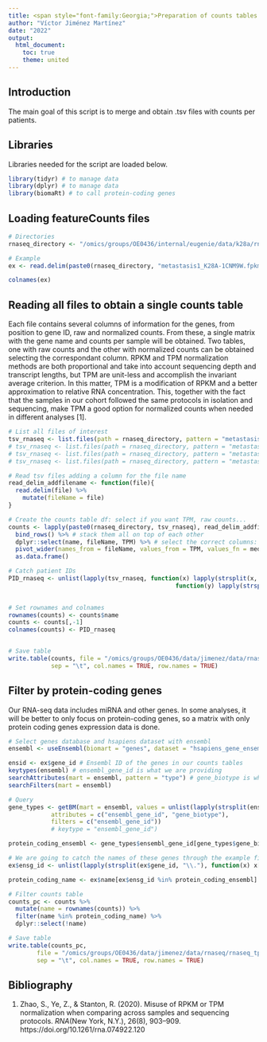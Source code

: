 ```yaml
---
title: <span style="font-family:Georgia;">Preparation of counts tables with RNA-seq data</span>
author: "Víctor Jiménez Martínez"
date: "2022"
output: 
  html_document:
    toc: true
    theme: united
---
```


## Introduction

The main goal of this script is to merge and obtain .tsv files with counts per patients. 

## Libraries

Libraries needed for the script are loaded below.

```r
library(tidyr) # to manage data
library(dplyr) # to manage data
library(biomaRt) # to call protein-coding genes
```


## Loading featureCounts files 

```r
# Directories
rnaseq_directory <- "/omics/groups/OE0436/internal/eugenie/data/k28a/rna_sequencing/rnaseq_counts/"

# Example
ex <- read.delim(paste0(rnaseq_directory, "metastasis1_K28A-1CNM9W.fpkm_tpm.featureCounts.tsv"))

colnames(ex)
```

## Reading all files to obtain a single counts table

Each file contains several columns of information for the genes, from position to gene ID, raw and normalized counts. From these, a single matrix with the gene name and counts per sample will be obtained. Two tables, one with raw counts and the other with normalized counts can be obtained selecting the correspondant column. RPKM and TPM normalization methods are both proportional and take into account sequencing depth and transcript lengths, but TPM are unit-less and accomplish the invariant average criterion. In this matter, TPM is a modification of RPKM and a better approximation to relative RNA concentration. This, together with the fact that the samples in our cohort followed the same protocols in isolation and sequencing, make TPM a good option for normalized counts when needed in different analyses [1]. 

```r
# List all files of interest
tsv_rnaseq <- list.files(path = rnaseq_directory, pattern = "metastasis4") # pre-treatment samples
# tsv_rnaseq <- list.files(path = rnaseq_directory, pattern = "metastasis2") # post-treatment
# tsv_rnaseq <- list.files(path = rnaseq_directory, pattern = "metastasis3")
# tsv_rnaseq <- list.files(path = rnaseq_directory, pattern = "metastasis4")

# Read tsv files adding a column for the file name
read_delim_addfilename <- function(file){
  read.delim(file) %>%
    mutate(fileName = file)
}

# Create the counts table df: select if you want TPM, raw counts...
counts <- lapply(paste0(rnaseq_directory, tsv_rnaseq), read_delim_addfilename) %>%
  bind_rows() %>% # stack them all on top of each other
  dplyr::select(name, fileName, TPM) %>% # select the correct columns: num_reads (raw), TPM
  pivot_wider(names_from = fileName, values_from = TPM, values_fn = median) %>% # switch from "long format" to "wide format" 
  as.data.frame()

# Catch patient IDs
PID_rnaseq <- unlist(lapply(tsv_rnaseq, function(x) lapply(strsplit(x, "_")[[1]][[2]], 
                                               function(y) lapply(strsplit(y, "-")[[1]][[2]], 
                                                                              function(z) strsplit(z, "\\.")[[1]][[1]]))))

# Set rownames and colnames
rownames(counts) <- counts$name
counts <- counts[,-1]
colnames(counts) <- PID_rnaseq


# Save table
write.table(counts, file = "/omics/groups/OE0436/data/jimenez/data/rnaseq/rnaseq_tpm_met4.tsv",
            sep = "\t", col.names = TRUE, row.names = TRUE)
```

## Filter by protein-coding genes

Our RNA-seq data includes miRNA and other genes. In some analyses, it will be better to only focus on protein-coding genes, so a matrix with only protein coding genes expression data is done. 

```r
# Select genes database and hsapiens dataset with ensembl
ensembl <- useEnsembl(biomart = "genes", dataset = "hsapiens_gene_ensembl") 

ensid <- ex$gene_id # Ensembl ID of the genes in our counts tables
keytypes(ensembl) # ensembl_gene_id is what we are providing
searchAttributes(mart = ensembl, pattern = "type") # gene_biotype is what we want to know
searchFilters(mart = ensembl)

# Query
gene_types <- getBM(mart = ensembl, values = unlist(lapply(strsplit(ensid, "\\."), function(x) x[1])), 
            attributes = c("ensembl_gene_id", "gene_biotype"),
            filters = c("ensembl_gene_id"))
            # keytype = "ensembl_gene_id")

protein_coding_ensembl <- gene_types$ensembl_gene_id[gene_types$gene_biotype == "protein_coding"]

# We are going to catch the names of these genes through the example file
ex$ensg_id <- unlist(lapply(strsplit(ex$gene_id, "\\."), function(x) x[1])) # create column with the ENSG (without the points)

protein_coding_name <- ex$name[ex$ensg_id %in% protein_coding_ensembl]

# Filter counts table 
counts_pc <- counts %>% 
  mutate(name = rownames(counts)) %>% 
  filter(name %in% protein_coding_name) %>%
  dplyr::select(!name)

# Save table
write.table(counts_pc, 
        file = "/omics/groups/OE0436/data/jimenez/data/rnaseq/rnaseq_tpm_met4_protein_coding.tsv",
        sep = "\t", col.names = TRUE, row.names = TRUE)
```

## Bibliography

1. Zhao, S., Ye, Z., & Stanton, R. (2020). Misuse of RPKM or TPM normalization when comparing across samples and sequencing protocols. *RNA*(New York, N.Y.), 26(8), 903–909. https://doi.org/10.1261/rna.074922.120